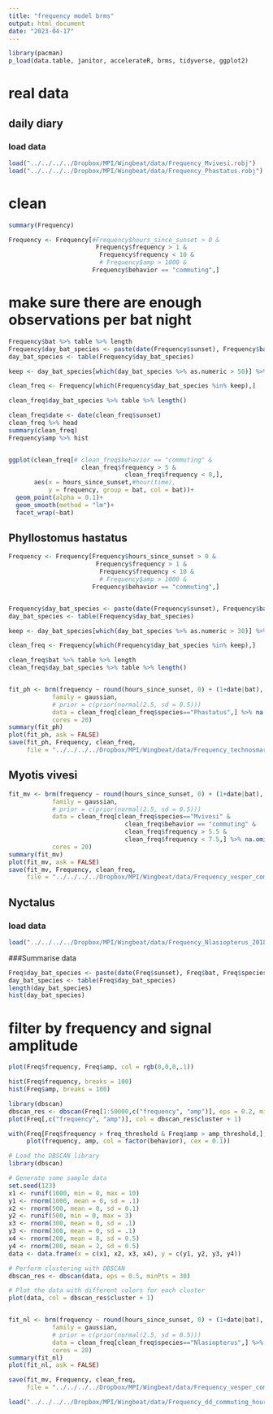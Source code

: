 ```yaml
---
title: "frequency model brms"
output: html_document
date: "2023-04-17"
---
```


```r
library(pacman)
p_load(data.table, janitor, accelerateR, brms, tidyverse, ggplot2)
```


# real data
## daily diary
### load data
```r

load("../../../../Dropbox/MPI/Wingbeat/data/Frequency_Mvivesi.robj")
load("../../../../Dropbox/MPI/Wingbeat/data/Frequency_Phastatus.robj")
```

# clean
```r
summary(Frequency)

Frequency <- Frequency[#Frequency$hours_since_sunset > 0 &
                        Frequency$frequency > 1 &
                         Frequency$frequency < 10 &
                         # Frequency$amp > 1000 &
                       Frequency$behavior == "commuting",]
```

# make sure there are enough observations per bat night
```r
Frequency$bat %>% table %>% length
Frequency$day_bat_species <- paste(date(Frequency$sunset), Frequency$bat, Frequency$species)
day_bat_species <- table(Frequency$day_bat_species)

keep <- day_bat_species[which(day_bat_species %>% as.numeric > 50)] %>% names()

clean_freq <- Frequency[which(Frequency$day_bat_species %in% keep),]

clean_freq$day_bat_species %>% table %>% length()
```


```r
clean_freq$date <- date(clean_freq$sunset)
clean_freq %>% head
summary(clean_freq)
Frequency$amp %>% hist


ggplot(clean_freq[# clean_freq$behavior == "commuting" & 
                    clean_freq$frequency > 5 &
                                clean_freq$frequency < 8,], 
       aes(x = hours_since_sunset,#hour(time), 
           y = frequency, group = bat, col = bat))+
  geom_point(alpha = 0.1)+
  geom_smooth(method = "lm")+
  facet_wrap(~bat)

```
## Phyllostomus hastatus
```r

Frequency <- Frequency[Frequency$hours_since_sunset > 0 &
                        Frequency$frequency > 1 &
                         Frequency$frequency < 10 &
                         # Frequency$amp > 1000 &
                       Frequency$behavior == "commuting",]


Frequency$day_bat_species <- paste(date(Frequency$sunset), Frequency$bat, Frequency$species)
day_bat_species <- table(Frequency$day_bat_species)

keep <- day_bat_species[which(day_bat_species %>% as.numeric > 30)] %>% names()

clean_freq <- Frequency[which(Frequency$day_bat_species %in% keep),]

clean_freq$bat %>% table %>% length
clean_freq$day_bat_species %>% table %>% length()


fit_ph <- brm(frequency ~ round(hours_since_sunset, 0) + (1+date|bat),
            family = gaussian,
            # prior = c(prior(normal(2.5, sd = 0.5)))
            data = clean_freq[clean_freq$species=="Phastatus",] %>% na.omit(), 
            cores = 20)
summary(fit_ph)
plot(fit_ph, ask = FALSE)
save(fit_ph, Frequency, clean_freq, 
     file = "../../../../Dropbox/MPI/Wingbeat/data/Frequency_technosmart_commuting_hours_models.robj")
```

## Myotis vivesi
```r
fit_mv <- brm(frequency ~ round(hours_since_sunset, 0) + (1+date|bat),
            family = gaussian,
            # prior = c(prior(normal(2.5, sd = 0.5)))
            data = clean_freq[clean_freq$species=="Mvivesi" &
                                clean_freq$behavior == "commuting" &
                                clean_freq$frequency > 5.5 &
                                clean_freq$frequency < 7.5,] %>% na.omit(), 
            cores = 20)
summary(fit_mv)
plot(fit_mv, ask = FALSE)
save(fit_mv, Frequency, clean_freq, 
     file = "../../../../Dropbox/MPI/Wingbeat/data/Frequency_vesper_commuting_hours_models.robj")
```

## Nyctalus
### load data
```r
load("../../../../Dropbox/MPI/Wingbeat/data/Frequency_Nlasiopterus_2018.robj")
```

###Summarise data
```r
Freq$day_bat_species <- paste(date(Freq$sunset), Freq$bat, Freq$species)
day_bat_species <- table(Freq$day_bat_species)
length(day_bat_species)
hist(day_bat_species)
```

# filter by frequency and signal amplitude
```r
plot(Freq$frequency, Freq$amp, col = rgb(0,0,0,.1))

hist(Freq$frequency, breaks = 100)
hist(Freq$amp, breaks = 100)
```


```r
library(dbscan)
dbscan_res <- dbscan(Freq[1:50000,c("frequency", "amp")], eps = 0.2, minPts = 10)
plot(Freq[,c("frequency", "amp")], col = dbscan_res$cluster + 1)
```


```r
with(Freq[Freq$frequency > freq_threshold & Freq$amp > amp_threshold,], 
     plot(frequency, amp, col = factor(behavior), cex = 0.1))

```

```r
# Load the DBSCAN library
library(dbscan)

# Generate some sample data
set.seed(123)
x1 <- runif(1000, min = 0, max = 10)
y1 <- rnorm(1000, mean = 0, sd = .1)
x2 <- rnorm(500, mean = 0, sd = 0.1)
y2 <- runif(500, min = 0, max = 3)
x3 <- rnorm(300, mean = 0, sd = .1)
y3 <- rnorm(300, mean = 0, sd = .1)
x4 <- rnorm(200, mean = 8, sd = 0.5)
y4 <- rnorm(200, mean = 2, sd = 0.5)
data <- data.frame(x = c(x1, x2, x3, x4), y = c(y1, y2, y3, y4))

# Perform clustering with DBSCAN
dbscan_res <- dbscan(data, eps = 0.5, minPts = 30)

# Plot the data with different colors for each cluster
plot(data, col = dbscan_res$cluster + 1)



```


```r
fit_nl <- brm(frequency ~ round(hours_since_sunset, 0) + (1+date|bat),
            family = gaussian,
            # prior = c(prior(normal(2.5, sd = 0.5)))
            data = clean_freq[clean_freq$species=="Nlasiopterus",] %>% na.omit(), 
            cores = 20)
summary(fit_nl)
plot(fit_nl, ask = FALSE)
```

```r
save(fit_mv, Frequency, clean_freq, 
     file = "../../../../Dropbox/MPI/Wingbeat/data/Frequency_vesper_commuting_hours_models.robj")

load("../../../../Dropbox/MPI/Wingbeat/data/Frequency_dd_commuting_hours_models.robj")
```

